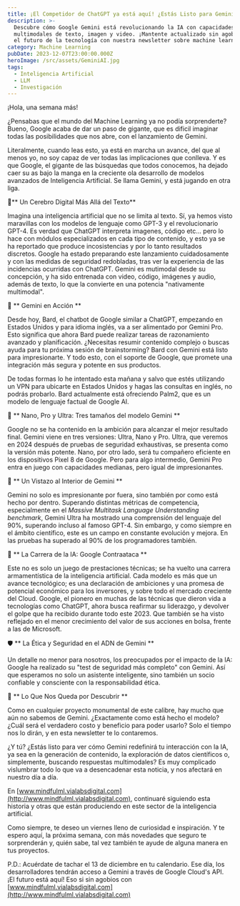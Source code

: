 ```yaml
---
title: ¡El Competidor de ChatGPT ya está aquí! ¿Estás Listo para Gemini?
description: >-
  Descubre cómo Google Gemini está revolucionando la IA con capacidades
  multimodales de texto, imagen y video. ¡Mantente actualizado sin agobios sobre
  el futuro de la tecnología con nuestra newsletter sobre machine learning y AI!
category: Machine Learning
pubDate: 2023-12-07T23:00:00.000Z
heroImage: /src/assets/GeminiAI.jpg
tags:
  - Inteligencia Artificial
  - LLM
  - Investigación
---
```


¡Hola, una semana más!

¿Pensabas que el mundo del Machine Learning ya no podía sorprenderte? Bueno, Google acaba de dar un paso de gigante, que es dificil imaginar todas las posibilidades que nos abre, con el lanzamiento de Gemini.

Literalmente, cuando leas esto, ya está en marcha un avance, del que al menos yo, no soy capaz de ver todas las implicaciones que conlleva. Y es que Google, el gigante de las búsquedas que todos conocemos, ha dejado caer su as bajo la manga en la creciente ola desarrollo de modelos avanzados de Inteligencia Artificial. Se llama Gemini, y está jugando en otra liga.

🧠\*\* Un Cerebro Digital Más Allá del Texto\*\*

Imagina una inteligencia artificial que no se limita al texto. Sí, ya hemos visto maravillas con los modelos de lenguaje como GPT-3 y el revolucionario GPT-4. Es verdad que ChatGPT interpreta imagenes, código etc... pero lo hace con módulos especializados en cada tipo de contenido, y esto ya se ha reportado que produce incosistencias y por lo tanto resultados discretos. Google ha estado preparando este lanzamiento cuidadosamente y con las medidas de seguridad redobladas, tras ver la experiencia de las incidencias ocurridas con ChatGPT.
Gemini es mutimodal desde su concepción, y ha sido entrenada con video, código, imágenes y audio, además de texto, lo que la convierte en una potencia "nativamente multimodal".

🚀 \*\* Gemini en Acción \*\*

Desde hoy, Bard, el chatbot de Google similar a ChatGPT, empezando en Estados Unidos y para idioma inglés, va a ser alimentado por Gemini Pro. Esto significa que ahora Bard puede realizar tareas de razonamiento avanzado y planificación. ¿Necesitas resumir contenido complejo o buscas ayuda para tu próxima sesión de brainstorming? Bard con Gemini está listo para impresionarte. Y todo esto, con el soporte de Google, que promete una integración más segura y potente en sus productos.

De todas formas lo he intentado esta mañana y salvo que estés utilizando un VPN para ubicarte en Estados Unidos y hagas las consultas en inglés, no podrás probarlo. Bard actualmente está ofreciendo Palm2, que es un modelo de lenguaje factual de Google AI.

🌠 \*\* Nano, Pro y Ultra: Tres tamaños del modelo Gemini \*\*

Google no se ha contenido en la ambición para alcanzar el mejor resultado final. Gemini viene en tres versiones: Ultra, Nano y Pro. Ultra, que veremos en 2024 después de pruebas de seguridad exhaustivas, se presenta como la versión más potente. Nano, por otro lado, será tu compañero eficiente en los dispositivos Pixel 8 de Google. Pero para algo intermedio, Gemini Pro entra en juego con capacidades medianas, pero igual de impresionantes.

🔬 \*\* Un Vistazo al Interior de Gemini \*\*

Gemini no solo es impresionante por fuera, sino también por como está hecho por dentro. Superando distintas métricas de competencia, especialmente en el *Massive Multitask Language Understanding benchmark*, Gemini Ultra ha mostrado una comprensión del lenguaje del 90%, superando incluso al famoso GPT-4. Sin embargo, y como siempre en el ámbito científico, este es un campo en constante evolución y mejora. En las pruebas ha superado al 90% de los programadores también.

🌌 \*\* La Carrera de la IA: Google Contraataca \*\*

Este no es solo un juego de prestaciones técnicas; se ha vuelto una carrera armamentística de la inteligencia artificial. Cada modelo es más que un avance tecnológico; es una declaración de ambiciones y una promesa de potencial económico para los inversores, y sobre todo el mercado creciente del Cloud. Google, el pionero en muchas de las técnicas que dieron vida a tecnologías como ChatGPT, ahora busca reafirmar su liderazgo, y devolver el golpe que ha recibido durante todo este 2023. Que también se ha visto reflejado en el menor crecimiento del valor de sus acciones en bolsa, frente a las de Microsoft.

🛡️ \*\* La Ética y Seguridad en el ADN de Gemini \*\*

Un detalle no menor para nosotros, los preocupados por el impacto de la IA: Google ha realizado su "test de seguridad más completo" con Gemini. Así que esperamos no solo un asistente inteligente, sino también un socio confiable y consciente con la responsabilidad ética.

👀 \*\* Lo Que Nos Queda por Descubrir \*\*

Como en cualquier proyecto monumental de este calibre, hay mucho que aún no sabemos de Gemini. ¿Exactamente como está hecho el modelo? ¿Cuál será el verdadero costo y beneficio para poder usarlo? Solo el tiempo nos lo dirán, y en esta newsletter te lo contaremos.

¿Y tú? ¿Estás listo para ver cómo Gemini redefinirá tu interacción con la IA, ya sea en la generación de contenido, la exploración de datos científicos o, simplemente, buscando respuestas multimodales? Es muy complicado vislumbrar todo lo que va a desencadenar esta noticia, y nos afectará en nuestro día a día.

En [www.mindfulml.vialabsdigital.com](http://www.mindfulml.vialabsdigital.com), continuaré siguiendo esta historia y otras que están produciendo en este sector de la inteligencia artificial.

Como siempre, te deseo un viernes lleno de curiosidad e inspiración. Y te espero aquí, la próxima semana, con más novedades que seguro te sorprenderán y, quién sabe, tal vez también te ayude de alguna manera en tus proyectos.

P.D.: Acuérdate de tachar el 13 de diciembre en tu calendario. Ese día, los desarrolladores tendrán acceso a Gemini a través de Google Cloud's API. ¡El futuro está aquí! Eso si sin agobios con [www.mindfulml.vialabsdigital.com](http://www.mindfulml.vialabsdigital.com)
